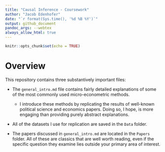 ```yaml
---
title: "Causal Inference - Coursework"
author: "Jacob Edenhofer"
date: "`r format(Sys.time(), '%d %B %Y')`"
output: github_document
pandoc_args: --webtex
always_allow_html: true
---
```


```r
knitr::opts_chunk$set(echo = TRUE)
```



# Overview 

This repository contains three substantively important files: 

+ The `general_intro.md` file contains fairly detailed explanations of some of the most commonly used micro-econometric methods. 
  - I introduce these methods by replicating the results of well-known political science and economics papers. Doing so, I hope, is more engaging than providing purely abstract explanations. 

+ All of the datasets I use for replication are saved in the `Data` folder.

+ The papers discussed in `general_intro.md` are located in the `Papers` folder. All of these are classics that are well worth reading, even if the specific question they examine lies outside your primary area of interest.


